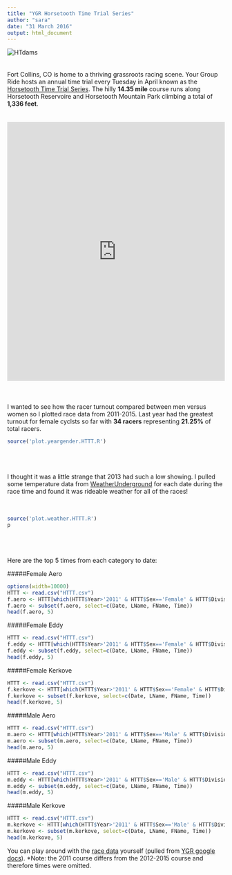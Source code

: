 ```yaml
---
title: "YGR Horsetooth Time Trial Series"
author: "sara"
date: "31 March 2016"
output: html_document
---
```

![HTdams](https://raw.githubusercontent.com/skammlade/skammlade.github.io/master/images/dams_handlebar.jpg)
<br>
<br>
<br>
Fort Collins, CO is home to a thriving grassroots racing scene. Your Group Ride hosts an annual time trial every Tuesday in April known as the [Horsetooth Time Trial Series](http://yourgroupride.com/index.php/local-races/horsetooth-time-trial-series). The hilly **14.35 mile** course runs along Horsetooth Reservoire and Horsetooth Mountain Park climbing a total of **1,336 feet**.
<br>
<br>
<br>
<iframe style="width:100%;height:600px;" src="https://veloviewer.com/segments/1213731/embed2" frameborder="0" scrolling="no"></iframe>  
<br>
<br>
<br>
I wanted to see how the racer turnout compared between men versus women so I plotted race data from 2011-2015. Last year had the greatest turnout for female cyclsts so far with **34 racers** representing **21.25%** of total racers.

```r
source('plot.yeargender.HTTT.R')
```
<br>
<br>
<br>
I thought it was a little strange that 2013 had such a low showing. I pulled some temperature data from [WeatherUnderground](https://www.wunderground.com/cgi-bin/findweather/getForecast?query=pws:KCOFORTC71) for each date during the race time and found it was rideable weather for all of the races!
<br>
<br>
<br>
```r
source('plot.weather.HTTT.R')
p
```
<br>
<br>
<br>
Here are the top 5 times from each category to date: 
<br>

#####Female Aero 
```r
options(width=10000)
HTTT <- read.csv("HTTT.csv")
f.aero <- HTTT[which(HTTT$Year>'2011' & HTTT$Sex=='Female' & HTTT$Division=='Aero'), ] 
f.aero <- subset(f.aero, select=c(Date, LName, FName, Time))
head(f.aero, 5)
```
#####Female Eddy 
```r
HTTT <- read.csv("HTTT.csv")
f.eddy <- HTTT[which(HTTT$Year>'2011' & HTTT$Sex=='Female' & HTTT$Division=='Eddy'), ]
f.eddy <- subset(f.eddy, select=c(Date, LName, FName, Time))
head(f.eddy, 5)
```
#####Female Kerkove
```r
HTTT <- read.csv("HTTT.csv")
f.kerkove <- HTTT[which(HTTT$Year>'2011' & HTTT$Sex=='Female' & HTTT$Division=='Kerkove'), ]
f.kerkove <- subset(f.kerkove, select=c(Date, LName, FName, Time))
head(f.kerkove, 5)
```
#####Male Aero
```r
HTTT <- read.csv("HTTT.csv")
m.aero <- HTTT[which(HTTT$Year>'2011' & HTTT$Sex=='Male' & HTTT$Division=='Aero'), ]
m.aero <- subset(m.aero, select=c(Date, LName, FName, Time))
head(m.aero, 5)
```
#####Male Eddy 
```r
HTTT <- read.csv("HTTT.csv")
m.eddy <- HTTT[which(HTTT$Year>'2011' & HTTT$Sex=='Male' & HTTT$Division=='Eddy'), ]
m.eddy <- subset(m.eddy, select=c(Date, LName, FName, Time))
head(m.eddy, 5)
```
#####Male Kerkove
```r
HTTT <- read.csv("HTTT.csv")
m.kerkove <- HTTT[which(HTTT$Year>'2011' & HTTT$Sex=='Male' & HTTT$Division=='Kerkove'), ]
m.kerkove <- subset(m.kerkove, select=c(Date, LName, FName, Time))
head(m.kerkove, 5)
```

You can play around with the [race data](https://github.com/skammlade/projects/blob/master/HTTT/HTTT.csv) yourself (pulled from [YGR google docs](https://docs.google.com/spreadsheets/d/1dNnqC5YTzURecVyo8U4a_RAv-KwQoJtCwnjseIOjg1g/edit?pref=2&pli=1#gid=234516618)). *Note: the 2011 course differs from the 2012-2015 course and therefore times were omitted.
